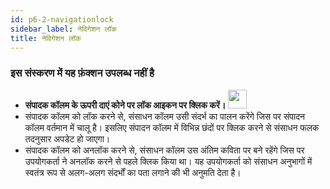 ```yaml
---
id: p6-2-navigationlock
sidebar_label: नेविगेशन लॉक
title: नेविगेशन लॉक
---
```

<h3> इस संस्करण में यह फ़ंक्शन उपलब्ध नहीं है </h3> 

- **संपादक कॉलम के ऊपरी दाएं कोने पर लॉक आइकन पर क्लिक करें।** <img src="/autographaAssetsV2/how-to/lock.png" width="30px" alt=""/> 
- संपादक कॉलम को लॉक करने से, संसाधन कॉलम उसी संदर्भ का पालन करेंगे जिस पर संपादन कॉलम वर्तमान में चालू है। इसलिए संपादन कॉलम में विभिन्न छंदों पर क्लिक करने से संसाधन फलक तदनुसार अपडेट हो जाएगा।
- संपादक कॉलम को अनलॉक करने से, संसाधन कॉलम उस अंतिम कविता पर बने रहेंगे जिस पर उपयोगकर्ता ने अनलॉक करने से पहले क्लिक किया था। यह उपयोगकर्ता को संसाधन अनुभागों में स्वतंत्र रूप से अलग-अलग संदर्भों का पता लगाने की भी अनुमति देता है।

<!-- <video controls src="/assets/lock-unlock.mov" width="100%" type="video/mov"/> -->